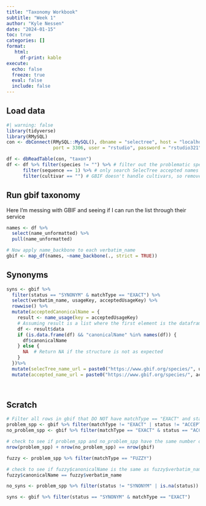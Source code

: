 ```yaml
---
title: "Taxonomy Workbook"
subtitle: "Week 1"
author: "Kyle Nessen"
date: "2024-01-15"
toc: true
categories: []
format: 
   html:
     df-print: kable
execute:
  echo: false
  freeze: true
  eval: false
  include: false
---
```


## Load data

```r
#| warning: false
library(tidyverse)
library(RMySQL)
con <- dbConnect(RMySQL::MySQL(), dbname = "selectree", host = "localhost", 
                 port = 3306, user = "rstudio", password = "rstudio321")
```

```r
df <- dbReadTable(con, "taxon")
df <- df %>% filter(species != "") %>% # filter out the problematic species we are dealing with separately
      filter(sequence == 1) %>% # only search SelecTree accepted names
      filter(cultivar == "") # GBIF doesn't handle cultivars, so remove from query
```


## Run gbif taxonomy

Here I'm messing with GBIF and seeing if I can run the list through their service



```r
names <- df %>%
  select(name_unformatted) %>%
  pull(name_unformatted)

# Now apply name_backbone to each verbatim_name
gbif <- map_df(names, ~name_backbone(., strict = TRUE))
```

## Synonyms
```r
syns <- gbif %>% 
  filter(status == "SYNONYM" & matchType == "EXACT") %>%
  select(verbatim_name, usageKey, acceptedUsageKey) %>%
  rowwise() %>%
  mutate(acceptedCanonicalName = {
    result <- name_usage(key = acceptedUsageKey)
    # Assuming result is a list where the first element is the dataframe of interest
    df <- result$data
    if (is.data.frame(df) && "canonicalName" %in% names(df)) {
      df$canonicalName
    } else {
      NA  # Return NA if the structure is not as expected
    }
  })%>%
  mutate(selecTree_name_url = paste0("https://www.gbif.org/species/", usageKey)) %>%
  mutate(accepted_name_url = paste0("https://www.gbif.org/species/", acceptedUsageKey))
  
```

```r

```



## Scratch

```r
# Filter all rows in gbif that DO NOT have matchType == "EXACT" and status == "ACCEPTED"
problem_spp <- gbif %>% filter(matchType != "EXACT" | status != "ACCEPTED")
no_problem_spp <- gbif %>% filter(matchType == "EXACT" & status == "ACCEPTED")
```

```r
# check to see if problem_spp and no_problem_spp have the same number of rows as gbif
nrow(problem_spp) + nrow(no_problem_spp) == nrow(gbif)
```

```r
fuzzy <- problem_spp %>% filter(matchType == "FUZZY")

# check to see if fuzzy$canonicalName is the same as fuzzy$verbatim_name
fuzzy$canonicalName == fuzzy$verbatim_name
```

```r
no_syns <- problem_spp %>% filter(status != "SYNONYM" | is.na(status))
```

```r
syns <- gbif %>% filter(status == "SYNONYM" & matchType == "EXACT")
```


